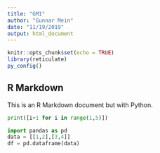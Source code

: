 ```yaml
---
title: "GM1"
author: "Gunnar Mein"
date: "11/19/2019"
output: html_document
---
```


```r
knitr::opts_chunk$set(echo = TRUE)
library(reticulate)
py_config()
```

## R Markdown

This is an R Markdown document but with Python.

```python
print([i+1 for i in range(1,5)])
```
```python
import pandas as pd
data = [[1,2],[3,4]]
df = pd.dataframe(data)
```


